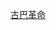 {{top icon
|image=M-26-7.svg|35px
|size=25px
|alt=支持古巴革命的维基人
|title=支持古巴革命的维基人
|link=Category:支持古巴革命的维基人
}}
{{Userbox
  |border-c = #CC0000
  |border-s = 5
  |id-c     = #CC0000
  |id-s     = 25
  |id-fc    = #CC0000
  |info-c   = #B40404
  |info-s   = 10
  |info-fc  = #ffffff
  |id       = [[File:CheyFidel.jpg|50px]]
  |info     = 这个用户是'''[[古巴革命|<span style="color:#ffe024;">古巴革命</span>]]'''的坚定拥护者。
}}
[[Category:支持古巴革命的维基人|{{PAGENAME}}]]
<noinclude>
[[Category:政治用戶框模板|古巴革命]]
</noinclude>